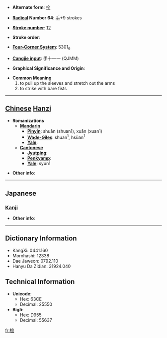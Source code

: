 * '''Alternate form''': [[拴]]

* '''[[Wiktionary:Chinese radical index| Radical]] Number 64''': [[Wiktionary:Chinese radical index 手|手]]+9 strokes

* '''[[Wiktionary:Chinese total strokes index|Stroke number]]''': [[Wiktionary:Chinese total strokes index 12|12]]

* '''Stroke order''': 

* '''[[Wiktionary:Chinese four corner index|Four-Corner System]]''': 5301<sub>6</sub>

* '''[[Wiktionary:Chinese Cangjie index|Cangjie input]]''': 手十一一 (QJMM)

* '''Graphical Significance and Origin''': 

* '''Common Meaning'''
*#to pull up the sleeves and stretch out the arms
*# to strike with bare fists


----

== [[Chinese]] [[Hanzi]] ==

* '''Romanizations'''
** '''[[Mandarin]]'''
*** '''[[Pinyin]]''': shuān (shuan1), xuān (xuan1)
*** '''[[Wade-Giles]]''': shuan<sup>1</sup>, hsüan<sup>1</sup>
*** '''[[Yale]]''': 
** '''[[Cantonese]]'''
*** '''[[Jyutping]]''':
*** '''[[Penkyamp]]''': 
*** '''[[Yale]]''': syun1

* '''Other info''': 

----

==Japanese==
===[[Kanji]]===
{{kanji|on readings=[[せん]] (sen)
|kun readings=[[かかげる]] (kakageru)
}}

* '''Other info''':  

----

== Dictionary Information ==

* KangXi: 0441.160
* Morohashi: 12338
* Dae Jaweon: 0792.110
* Hanyu Da Zidian: 31924.040

== Technical Information ==

* '''Unicode''':
** Hex: 63CE
** Decimal: 25550
* '''Big5''':
** Hex: D955
** Decimal: 55637

[[fr:揎]]